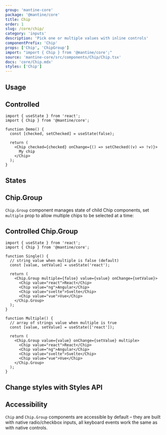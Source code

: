 ```yaml
---
group: 'mantine-core'
package: '@mantine/core'
title: Chip
order: 1
slug: /core/chip/
category: 'inputs'
description: 'Pick one or multiple values with inline controls'
componentPrefix: 'Chip'
props: ['Chip', 'ChipGroup']
import: "import { Chip } from '@mantine/core';"
source: 'mantine-core/src/components/Chip/Chip.tsx'
docs: 'core/Chip.mdx'
styles: ['Chip']
---
```



## Usage

<Demo data={ChipDemos.configurator} />

## Controlled

```tsx
import { useState } from 'react';
import { Chip } from '@mantine/core';

function Demo() {
  const [checked, setChecked] = useState(false);

  return (
    <Chip checked={checked} onChange={() => setChecked((v) => !v)}>
      My chip
    </Chip>
  );
}
```

## States

<Demo data={ChipDemos.states} />

## Chip.Group

`Chip.Group` component manages state of child Chip components,
set `multiple` prop to allow multiple chips to be selected at a time:

<Demo data={ChipDemos.group} />

## Controlled Chip.Group

```tsx
import { useState } from 'react';
import { Chip } from '@mantine/core';

function Single() {
  // string value when multiple is false (default)
  const [value, setValue] = useState('react');

  return (
    <Chip.Group multiple={false} value={value} onChange={setValue}>
      <Chip value="react">React</Chip>
      <Chip value="ng">Angular</Chip>
      <Chip value="svelte">Svelte</Chip>
      <Chip value="vue">Vue</Chip>
    </Chip.Group>
  );
}

function Multiple() {
  // array of strings value when multiple is true
  const [value, setValue] = useState(['react']);

  return (
    <Chip.Group value={value} onChange={setValue} multiple>
      <Chip value="react">React</Chip>
      <Chip value="ng">Angular</Chip>
      <Chip value="svelte">Svelte</Chip>
      <Chip value="vue">Vue</Chip>
    </Chip.Group>
  );
}
```

## Change styles with Styles API

<Demo data={ChipDemos.stylesApi} />

## Accessibility

`Chip` and `Chip.Group` components are accessible by default – they are built with native radio/checkbox inputs,
all keyboard events work the same as with native controls.

